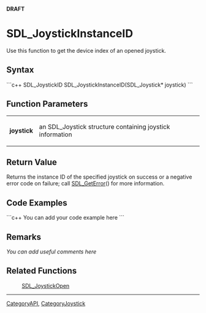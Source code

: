 <!-- # page was renamed from SDL_JoystickIndex -->
<!-- pragma section-numbers off -->
<!-- pragma disable-camelcase -->
'''DRAFT'''

= SDL_JoystickInstanceID =
Use this function to get the device index of an opened joystick.


== Syntax ==
```c++
SDL_JoystickID SDL_JoystickInstanceID(SDL_Joystick* joystick)
```

== Function Parameters ==
{|
|'''joystick'''
|an SDL_Joystick structure containing joystick information
|}

== Return Value ==
Returns the instance ID of the specified joystick on success or a negative error code on failure; call [[SDL_GetError]]() for more information.

== Code Examples ==
```c++
You can add your code example here
```

== Remarks ==
''You can add useful comments here''

== Related Functions ==
:[[SDL_JoystickOpen]]

----
[[CategoryAPI]], [[CategoryJoystick]]
